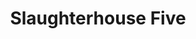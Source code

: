 ---
title: "Slaughterhouse Five"
bookCover: "/assets/book-covers/slaughterhouse-five.jpg"
bookAuthor: "Kurt Vonnegut"
rating: 4
done: false
tags: []
summary: false
detailedNotes: false
amazonLink: ""
amazonAffiliateLink: ""
---